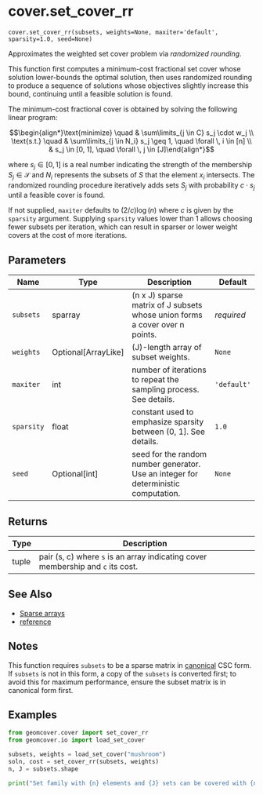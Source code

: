 # cover.set_cover_rr { #geomcover.cover.set_cover_rr }

`cover.set_cover_rr(subsets, weights=None, maxiter='default', sparsity=1.0, seed=None)`

Approximates the weighted set cover problem via _randomized rounding_.

This function first computes a minimum-cost fractional set cover whose solution lower-bounds the optimal solution,
then uses randomized rounding to produce a sequence of solutions whose objectives slightly increase this bound,
continuing until a feasible solution is found.

The minimum-cost fractional cover is obtained by solving the following linear program:

$$\begin{align*}\text{minimize} \quad & \sum\limits_{j \in C} s_j \cdot w_j  \\
\text{s.t.} \quad & \sum\limits_{j \in N_i}  s_j  \geq 1, \quad \forall \, i \in [n] \\
& s_j \in [0, 1], \quad \forall \, j \in [J]\end{align*}$$

where $s_j \in [0, 1]$ is a real number indicating the strength of the membership $S_j \in \mathcal{S}$ and $N_i$
represents the subsets of $S$ that the element $x_i$ intersects. The randomized rounding procedure iteratively adds
sets $S_j$ with probability $c \cdot s_j$ until a feasible cover is found.

If not supplied, `maxiter` defaults to $(2 / c) \log(n)$ where $c$ is given by the `sparsity` argument.
Supplying `sparsity` values lower than 1 allows choosing fewer subsets per iteration, which can
result in sparser or lower weight covers at the cost of more iterations.

## Parameters

| Name       | Type                  | Description                                                                         | Default     |
|------------|-----------------------|-------------------------------------------------------------------------------------|-------------|
| `subsets`  | sparray               | (n x J) sparse matrix of J subsets whose union forms a cover over n points.         | _required_  |
| `weights`  | Optional\[ArrayLike\] | (J)-length array of subset weights.                                                 | `None`      |
| `maxiter`  | int                   | number of iterations to repeat the sampling process. See details.                   | `'default'` |
| `sparsity` | float                 | constant used to emphasize sparsity between (0, 1]. See details.                    | `1.0`       |
| `seed`     | Optional\[int\]       | seed for the random number generator. Use an integer for deterministic computation. | `None`      |

## Returns

| Type   | Description                                                                         |
|--------|-------------------------------------------------------------------------------------|
| tuple  | pair (s, c) where ``s`` is an array indicating cover membership and ``c`` its cost. |

## See Also

- [Sparse arrays](`scipy.sparse`)
- [reference](/index.qmd)

## Notes

This function requires `subsets` to be a sparse matrix in [canonical](https://docs.scipy.org/doc/scipy/tutorial/sparse.html#canonical-formats) CSC form. If `subsets` is not in this form,
a copy of the `subsets` is converted first; to avoid this for maximum performance, ensure the subset matrix is
in canonical form first.

## Examples

```python
from geomcover.cover import set_cover_rr
from geomcover.io import load_set_cover

subsets, weights = load_set_cover("mushroom")
soln, cost = set_cover_rr(subsets, weights)
n, J = subsets.shape

print("Set family with {n} elements and {J} sets can be covered with {np.sum(soln)} sets with cost {cost}.")
```
